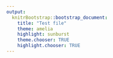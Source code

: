 ```yaml
---
output:
  knitrBootstrap::bootstrap_document:
    title: "Test file"
    theme: amelia
    highlight: sunburst
    theme.chooser: TRUE
    highlight.chooser: TRUE
---
```

